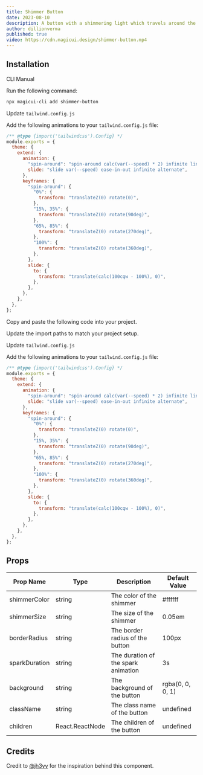 ```yaml
---
title: Shimmer Button
date: 2023-08-10
description: A button with a shimmering light which travels around the perimeter.
author: dillionverma
published: true
video: https://cdn.magicui.design/shimmer-button.mp4
---
```


<ComponentPreview name="shimmer-button-demo" />

## Installation

<Tabs defaultValue="cli">

<TabsList>
  <TabsTrigger value="cli">CLI</TabsTrigger>
  <TabsTrigger value="manual">Manual</TabsTrigger>
</TabsList>
<TabsContent value="cli">

<Steps>

<Step>Run the following command:</Step>

```bash
npx magicui-cli add shimmer-button
```

<Step>Update `tailwind.config.js`</Step>

Add the following animations to your `tailwind.config.js` file:

```js title="tailwind.config.js" {5-29}
/** @type {import('tailwindcss').Config} */
module.exports = {
  theme: {
    extend: {
      animation: {
        "spin-around": "spin-around calc(var(--speed) * 2) infinite linear",
        slide: "slide var(--speed) ease-in-out infinite alternate",
      },
      keyframes: {
        "spin-around": {
          "0%": {
            transform: "translateZ(0) rotate(0)",
          },
          "15%, 35%": {
            transform: "translateZ(0) rotate(90deg)",
          },
          "65%, 85%": {
            transform: "translateZ(0) rotate(270deg)",
          },
          "100%": {
            transform: "translateZ(0) rotate(360deg)",
          },
        },
        slide: {
          to: {
            transform: "translate(calc(100cqw - 100%), 0)",
          },
        },
      },
    },
  },
};
```

</Steps>

</TabsContent>

<TabsContent value="manual">

<Steps>

<Step>Copy and paste the following code into your project.</Step>

<ComponentSource name="shimmer-button" />

<Step>Update the import paths to match your project setup.</Step>

<Step>Update `tailwind.config.js`</Step>

Add the following animations to your `tailwind.config.js` file:

```js title="tailwind.config.js" {5-29}
/** @type {import('tailwindcss').Config} */
module.exports = {
  theme: {
    extend: {
      animation: {
        "spin-around": "spin-around calc(var(--speed) * 2) infinite linear",
        slide: "slide var(--speed) ease-in-out infinite alternate",
      },
      keyframes: {
        "spin-around": {
          "0%": {
            transform: "translateZ(0) rotate(0)",
          },
          "15%, 35%": {
            transform: "translateZ(0) rotate(90deg)",
          },
          "65%, 85%": {
            transform: "translateZ(0) rotate(270deg)",
          },
          "100%": {
            transform: "translateZ(0) rotate(360deg)",
          },
        },
        slide: {
          to: {
            transform: "translate(calc(100cqw - 100%), 0)",
          },
        },
      },
    },
  },
};
```

</Steps>

</TabsContent>

</Tabs>

## Props

| Prop Name     | Type            | Description                         | Default Value    |
| ------------- | --------------- | ----------------------------------- | ---------------- |
| shimmerColor  | string          | The color of the shimmer            | #ffffff          |
| shimmerSize   | string          | The size of the shimmer             | 0.05em           |
| borderRadius  | string          | The border radius of the button     | 100px            |
| sparkDuration | string          | The duration of the spark animation | 3s               |
| background    | string          | The background of the button        | rgba(0, 0, 0, 1) |
| className     | string          | The class name of the button        | undefined        |
| children      | React.ReactNode | The children of the button          | undefined        |

## Credits

Credit to [@jh3yy](https://twitter.com/jh3yy/status/1656423856276488192) for the inspiration behind this component.
